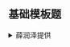 
## 基础模板题

<details>
    <summary>薛润泽提供</summary>
    <ConfigProvider  theme={{
      token: {
        // Seed Token，影响范围大
        colorBgContainer: 'rgba(0, 0, 0, 0)',
        
      },
      Table: {
        headerBg: '#bae0ff',
        headerSplitColor: '#bae0ff',
        borderColor: '#0C1CB4E6',
      }
    }}>
    <Table dataSource={dataSource} columns={columns} pagination={false}/>

    </ConfigProvider>

</details>